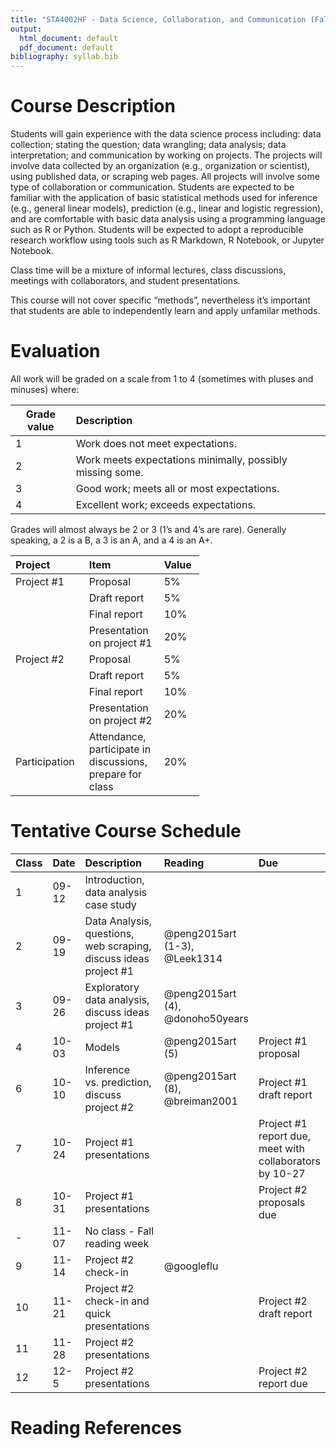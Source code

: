```yaml
---
title: "STA4002HF - Data Science, Collaboration, and Communication (Fall 2017)"
output:
  html_document: default
  pdf_document: default
bibliography: syllab.bib
---
```


# Course Description

Students will gain experience with the data science process including: data collection; stating the question; data wrangling; data analysis; data interpretation; and communication by working on projects.  The projects will involve data collected by an organization (e.g., organization or scientist), using published data, or scraping web pages.  All projects will involve some type of collaboration or communication. Students are expected to be familiar with the application of basic statistical methods used for inference (e.g., general linear models), prediction (e.g., linear and logistic regression), and are comfortable with basic data analysis using a programming language such as R or Python.  Students will be expected to adopt a reproducible research workflow using tools such as R Markdown, R Notebook, or Jupyter Notebook. 

Class time will be a mixture of informal lectures, class discussions, meetings with collaborators, and student presentations.

This course will not cover specific "methods", nevertheless it's important that students are able to independently learn and apply unfamilar methods.

# Evaluation

All work will be graded on a scale from 1 to 4 (sometimes with pluses and minuses) where:


------------------------------------------------------------------------
Grade value   Description
-----------   ---------------------------------------------------------
1             Work does not meet expectations.

2             Work meets expectations minimally, possibly missing some.

3             Good work; meets all or most expectations.

4             Excellent work; exceeds expectations.
------------------------------------------------------------------------


Grades will almost always be 2 or 3 (1’s and 4’s are rare). Generally speaking, a 2 is a B, a 3 is an A, and a 4 is an A+.



-----------------------------------------
Project        Item              Value               
-------------- ----------------- -------- 
Project #1     Proposal          5%

               Draft report      5%               

               Final report      10%              
               
               Presentation      20%              
               on project #1
               
Project #2     Proposal          5%

               Draft report      5%               

               Final report      10%              
               
               Presentation      20%              
               on project #2

Participation  Attendance,       20%             
               participate in
               discussions, 
               prepare for class
-----------------------------------------


# Tentative Course Schedule

-------------------------------------------------------------------------------------------------------------
Class    Date     Description                             Reading                          Due
-----    -----    --------------------------------------  ------------------------------   -----------------
1        09-12    Introduction, data analysis case study  


2        09-19    Data Analysis, questions, web scraping, @peng2015art (1-3), @Leek1314
                  discuss ideas project #1
                  
                  
3        09-26    Exploratory data analysis,              @peng2015art (4),  
                  discuss ideas project #1                @donoho50years 


4        10-03    Models                                  @peng2015art (5)                 Project #1 proposal


6        10-10    Inference vs. prediction, discuss       @peng2015art (8), @breiman2001   Project #1 draft report
                  project #2


7        10-24    Project #1 presentations                                                 Project #1 report due, meet with 
                                                                                           collaborators by 10-27                                                               
                                                                                           
8        10-31    Project #1 presentations                                                 Project #2 proposals due


-        11-07    No class - Fall reading week


9        11-14    Project #2 check-in                     @googleflu


10       11-21    Project #2 check-in and                                                  Project #2 draft report
                  quick presentations


11       11-28    Project #2 presentations                          


12       12-5     Project #2 presentations                                                   Project #2 report due

-------------------------------------------------------------------------------------------------------------

# Reading References

\bibliography{syllab.bib}
